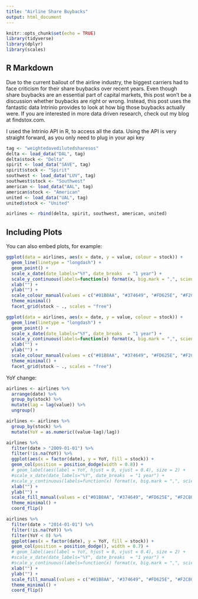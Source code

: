 ```yaml
---
title: "Airline Share Buybacks"
output: html_document
---
```


```r
knitr::opts_chunk$set(echo = TRUE)
library(tidyverse)
library(dplyr)
library(scales)
```

## R Markdown

Due to the current bailout of the airline industry, the biggest carriers had to face criticism for their share buybacks over recent years. Even though share buybacks are an essential part of capital markets, this post won't be a discussion whether buybacks are right or wrong.
Instead, this post uses the fantastic data Intrinio provides to look at how big those buybacks actually were. If you are interested in more data driven research, check out my blog at findstox.com.

I used the Intrinio API in R, to access all the data. Using the API is very straight forward, as you only need to plug in your api key

```r
tag <- "weightedavedilutedsharesos"
delta <- load_data("DAL", tag)
delta$stock <- "Delta"
spirit <- load_data("SAVE", tag)
spirit$stock <- "Spirit"
southwest <- load_data("LUV", tag)
southwest$stock <- "Southwest"
american <- load_data("AAL", tag)
american$stock <- "American"
united <- load_data("UAL", tag)
united$stock <- "United"

airlines <- rbind(delta, spirit, southwest, american, united)
```

## Including Plots

You can also embed plots, for example:

```r
ggplot(data = airlines, aes(x = date, y = value, colour = stock)) +
  geom_line(linetype = "longdash") +
  geom_point() +
  scale_x_date(date_labels="%Y", date_breaks  = "1 year") +
  scale_y_continuous(labels=function(x) format(x, big.mark = ",", scientific = FALSE), breaks = scales::pretty_breaks()) +
  xlab("") +
  ylab("") +
  scale_colour_manual(values = c("#01B8AA", "#374649", "#FD625E", "#F2C80F", "#5F6B6D")) +
  theme_minimal()
  facet_grid(stock ~ ., scales = "free")
```


```r
ggplot(data = airlines, aes(x = date, y = value, colour = stock)) +
  geom_line(linetype = "longdash") +
  geom_point() +
  scale_x_date(date_labels="%Y", date_breaks  = "1 year") +
  scale_y_continuous(labels=function(x) format(x, big.mark = ",", scientific = FALSE), breaks = scales::pretty_breaks()) +
  xlab("") +
  ylab("") +
  scale_colour_manual(values = c("#01B8AA", "#374649", "#FD625E", "#F2C80F", "#5F6B6D")) +
  theme_minimal() +
  facet_grid(stock ~ ., scales = "free")
```

YoY change:

```r
airlines <- airlines %>%
  arrange(date) %>%
  group_by(stock) %>%
  mutate(lag = lag(value)) %>%
  ungroup()

airlines <- airlines %>%
  group_by(stock) %>%
  mutate(YoY = as.numeric((value-lag)/lag))
```


```r
airlines %>%
  filter(date > "2009-01-01") %>%
  filter(!is.na(YoY)) %>%
  ggplot(aes(x = factor(date), y = YoY, fill = stock)) +
  geom_col(position = position_dodge(width = 0.8)) +
  # geom_label(aes(label = YoY, hjust = 0, vjust = 0.4), size = 2) +
  #scale_x_date(date_labels="%Y", date_breaks  = "1 year") +
  #scale_y_continuous(labels=function(x) format(x, big.mark = ",", scientific = FALSE)) +
  xlab("") +
  ylab("") +
  scale_fill_manual(values = c("#01B8AA", "#374649", "#FD625E", "#F2C80F", "#5F6B6D")) +
  theme_minimal() +
  coord_flip()
```

```r
airlines %>%
  filter(date > "2014-01-01") %>%
  filter(!is.na(YoY)) %>%
  filter(YoY < 0) %>%
  ggplot(aes(x = factor(date), y = YoY, fill = stock)) +
  geom_col(position = position_dodge(), width = 0.7) +
  # geom_label(aes(label = YoY, hjust = 0, vjust = 0.4), size = 2) +
  #scale_x_date(date_labels="%Y", date_breaks  = "1 year") +
  #scale_y_continuous(labels=function(x) format(x, big.mark = ",", scientific = FALSE)) +
  xlab("") +
  ylab("") +
  scale_fill_manual(values = c("#01B8AA", "#374649", "#FD625E", "#F2C80F", "#5F6B6D")) +
  theme_minimal() +
  coord_flip()
```